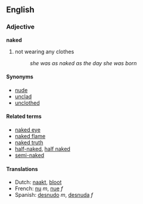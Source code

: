 ==English==
===Adjective===
'''naked'''
#not wearing any clothes
#:''she was as naked as the day she was born''

====Synonyms====
*[[nude]]
*[[unclad]]
*[[unclothed]]

====Related terms====
*[[naked eye]]
*[[naked flame]]
*[[naked truth]]
*[[half-naked]], [[half naked]]
*[[semi-naked]]

====Translations====
*Dutch: [[naakt]], [[bloot]]
*French: [[nu]] ''m'', [[nue]] ''f''
*Spanish: [[desnudo]] ''m'', [[desnuda]] ''f''